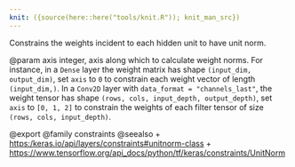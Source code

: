 ```yaml
---
knit: ({source(here::here("tools/knit.R")); knit_man_src})
---
```

Constrains the weights incident to each hidden unit to have unit norm.

@param axis
integer, axis along which to calculate weight norms.
For instance, in a `Dense` layer the weight matrix
has shape `(input_dim, output_dim)`,
set `axis` to `0` to constrain each weight vector
of length `(input_dim,)`.
In a `Conv2D` layer with `data_format = "channels_last"`,
the weight tensor has shape
`(rows, cols, input_depth, output_depth)`,
set `axis` to `[0, 1, 2]`
to constrain the weights of each filter tensor of size
`(rows, cols, input_depth)`.

@export
@family constraints
@seealso
+ <https:/keras.io/api/layers/constraints#unitnorm-class>
+ <https://www.tensorflow.org/api_docs/python/tf/keras/constraints/UnitNorm>
